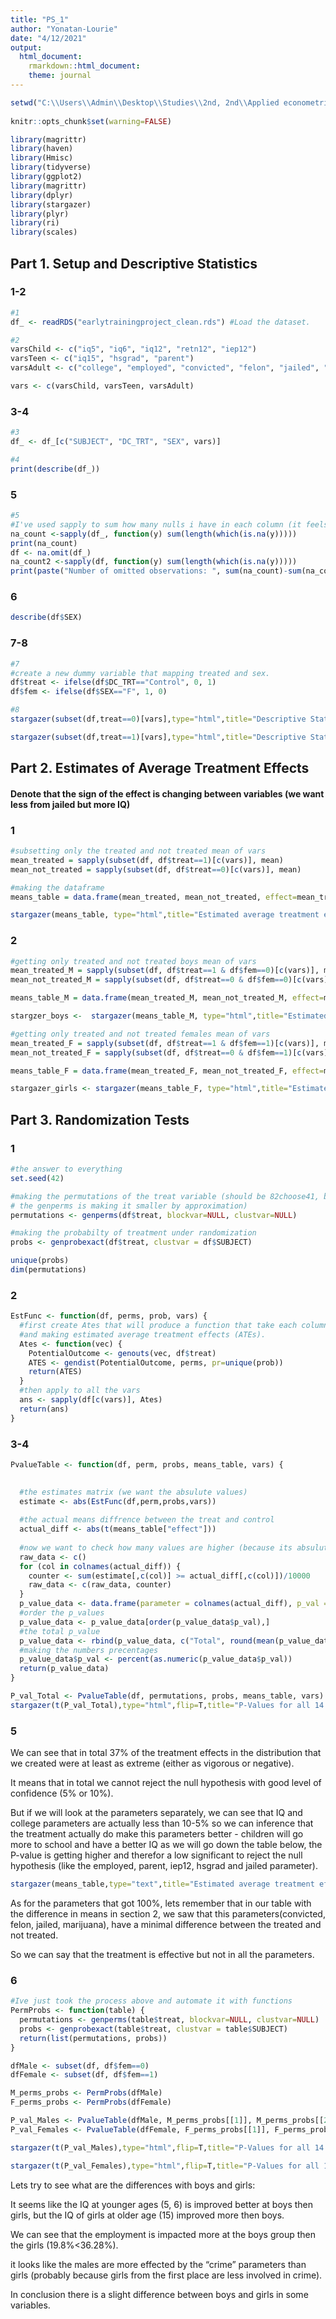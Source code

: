 ---
title: "PS_1"
author: "Yonatan-Lourie"
date: "4/12/2021"
output:
  html_document:
    rmarkdown::html_document:
    theme: journal
---

```{r}
setwd("C:\\Users\\Admin\\Desktop\\Studies\\2nd, 2nd\\Applied econometrics\\PS1")
       
knitr::opts_chunk$set(warning=FALSE)
```

```{r, message=FALSE, results==hide, warning=FALSE}
library(magrittr)
library(haven)
library(Hmisc)
library(tidyverse)
library(ggplot2)
library(magrittr)
library(dplyr)
library(stargazer)
library(plyr)
library(ri)
library(scales)
```

## Part 1. Setup and Descriptive Statistics

### 1-2

```{r}
#1
df_ <- readRDS("earlytrainingproject_clean.rds") #Load the dataset.

#2
varsChild <- c("iq5", "iq6", "iq12", "retn12", "iep12")
varsTeen <- c("iq15", "hsgrad", "parent")
varsAdult <- c("college", "employed", "convicted", "felon", "jailed", "marijuana")

vars <- c(varsChild, varsTeen, varsAdult)

```

### 3-4

```{r}
#3
df_ <- df_[c("SUBJECT", "DC_TRT", "SEX", vars)]

#4
print(describe(df_))

```

### 5

```{r}
#5
#I've used sapply to sum how many nulls i have in each column (it feels like to messy eith the describe)
na_count <-sapply(df_, function(y) sum(length(which(is.na(y)))))
print(na_count)
df <- na.omit(df_)
na_count2 <-sapply(df, function(y) sum(length(which(is.na(y)))))
print(paste("Number of omitted observations: ", sum(na_count)-sum(na_count2)))

```

### 6

```{r}
describe(df$SEX)
```

### 7-8

```{r results='asis'}

#7
#create a new dummy variable that mapping treated and sex.
df$treat <- ifelse(df$DC_TRT=="Control", 0, 1)
df$fem <- ifelse(df$SEX=="F", 1, 0)

#8
stargazer(subset(df,treat==0)[vars],type="html",title="Descriptive Statistics, Control group", digits=2,covariate.labels=vars)

stargazer(subset(df,treat==1)[vars],type="html",title="Descriptive Statistics, Treated group", digits=2,covariate.labels=vars)
```

## Part 2. Estimates of Average Treatment Effects

#### Denote that the sign of the effect is changing between variables (we want less from jailed but more IQ)

### 1

```{r results='asis'}
#subsetting only the treated and not treated mean of vars
mean_treated = sapply(subset(df, df$treat==1)[c(vars)], mean)
mean_not_treated = sapply(subset(df, df$treat==0)[c(vars)], mean)

#making the dataframe
means_table = data.frame(mean_treated, mean_not_treated, effect=mean_treated-mean_not_treated)

stargazer(means_table, type="html",title="Estimated average treatment effects", digits=2,summary = FALSE, covariate.labels = c("Var","Mean treated", "Mean not treated", "Avrage treatment effect"))
```

### 2

```{r results='asis'}

#getting only treated and not treated boys mean of vars 
mean_treated_M = sapply(subset(df, df$treat==1 & df$fem==0)[c(vars)], mean)
mean_not_treated_M = sapply(subset(df, df$treat==0 & df$fem==0)[c(vars)], mean)

means_table_M = data.frame(mean_treated_M, mean_not_treated_M, effect=mean_treated_M-mean_not_treated_M)

stargzer_boys <-  stargazer(means_table_M, type="html",title="Estimated average treatment effects for boys", digits=2,summary = FALSE, covariate.labels = c("Var","Mean treated", "Mean not treated", "Avrage treatment effect"))

#getting only treated and not treated females mean of vars 
mean_treated_F = sapply(subset(df, df$treat==1 & df$fem==1)[c(vars)], mean)
mean_not_treated_F = sapply(subset(df, df$treat==0 & df$fem==1)[c(vars)], mean)

means_table_F = data.frame(mean_treated_F, mean_not_treated_F, effect=mean_treated_F-mean_not_treated_F)

stargazer_girls <- stargazer(means_table_F, type="html",title="Estimated average treatment effects for girls", digits=2,summary = FALSE, covariate.labels = c("Var","Mean treated", "Mean not treated", "Avrage treatment effect"))

```

## Part 3. Randomization Tests

### 1

```{r}
#the answer to everything
set.seed(42)

#making the permutations of the treat variable (should be 82choose41, but
# the genperms is making it smaller by approximation)
permutations <- genperms(df$treat, blockvar=NULL, clustvar=NULL)

#making the probabilty of treatment under randomization
probs <- genprobexact(df$treat, clustvar = df$SUBJECT)

unique(probs)
dim(permutations)
```

### 2

```{r}

EstFunc <- function(df, perms, prob, vars) {
  #first create Ates that will produce a function that take each column,
  #and making estimated average treatment effects (ATEs).
  Ates <- function(vec) {
    PotentialOutcome <- genouts(vec, df$treat)
    ATES <- gendist(PotentialOutcome, perms, pr=unique(prob))
    return(ATES)
  }
  #then apply to all the vars
  ans <- sapply(df[c(vars)], Ates)
  return(ans)
}

```

### 3-4

```{r results='asis'}

PvalueTable <- function(df, perm, probs, means_table, vars) {
  

  #the estimates matrix (we want the absulute values)
  estimate <- abs(EstFunc(df,perm,probs,vars))
  
  #the actual means diffrence between the treat and control
  actual_diff <- abs(t(means_table["effect"]))
  
  #now we want to check how many values are higher (because its absulute we dont     care about the lower)
  raw_data <- c()
  for (col in colnames(actual_diff)) {
    counter <- sum(estimate[,c(col)] >= actual_diff[,c(col)])/10000
    raw_data <- c(raw_data, counter)
  }
  p_value_data <- data.frame(parameter = colnames(actual_diff), p_val =raw_data)
  #order the p_values
  p_value_data <- p_value_data[order(p_value_data$p_val),]
  #the total p_value
  p_value_data <- rbind(p_value_data, c("Total", round(mean(p_value_data$p_val), 4)))
  #making the numbers precentages
  p_value_data$p_val <- percent(as.numeric(p_value_data$p_val))
  return(p_value_data)
}

P_val_Total <- PvalueTable(df, permutations, probs, means_table, vars)
stargazer(t(P_val_Total),type="html",flip=T,title="P-Values for all 14 variables")
```

### 5

We can see that in total 37% of the treatment effects in the distribution that we created were at least as extreme (either as vigorous or negative).

It means that in total we cannot reject the null hypothesis with good level of confidence (5% or 10%).

But if we will look at the parameters separately, we can see that IQ and college parameters are actually less than 10-5% so we can inference that the treatment actually do make this parameters better - children will go more to school and have a better IQ as we will go down the table below, the P-value is getting higher and therefor a low significant to reject the null hypothesis (like the employed, parent, iep12, hsgrad and jailed parameter).

```{r, echo=FALSE}
stargazer(means_table,type="text",title="Estimated average treatment effects", digits=2,summary = FALSE, covariate.labels = c("Var","Mean treated", "Mean not treated", "Avrage treatment effect"), out.header=TRUE)
```

As for the parameters that got 100%, lets remember that in our table with the difference in means in section 2, we saw that this parameters(convicted, felon, jailed, marijuana), have a minimal difference between the treated and not treated.

So we can say that the treatment is effective but not in all the parameters.

### 6

```{r results='asis'}
#Ive just took the process above and automate it with functions
PermProbs <- function(table) {
  permutations <- genperms(table$treat, blockvar=NULL, clustvar=NULL)
  probs <- genprobexact(table$treat, clustvar = table$SUBJECT)
  return(list(permutations, probs))
}

dfMale <- subset(df, df$fem==0)
dfFemale <- subset(df, df$fem==1)

M_perms_probs <- PermProbs(dfMale)
F_perms_probs <- PermProbs(dfFemale)

P_val_Males <- PvalueTable(dfMale, M_perms_probs[[1]], M_perms_probs[[2]], means_table_M, vars)
P_val_Females <- PvalueTable(dfFemale, F_perms_probs[[1]], F_perms_probs[[2]], means_table_F, vars)

stargazer(t(P_val_Males),type="html",flip=T,title="P-Values for all 14 variables-Only Males")

stargazer(t(P_val_Females),type="html",flip=T,title="P-Values for all 14 variables-Only Females")
```

Lets try to see what are the differences with boys and girls:

It seems like the IQ at younger ages (5, 6) is improved better at boys then girls, but the IQ of girls at older age (15) improved more then boys.

We can see that the employment is impacted more at the boys group then the girls (19.8%\<36.28%).

it looks like the males are more effected by the "crime" parameters than girls (probably because girls from the first place are less involved in crime).

In conclusion there is a slight difference between boys and girls in some variables.
